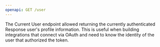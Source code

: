 ```yaml
---
openapi: GET /user
---
```


The Current User endpoint allowed returning the currently authenticated Response user's profile information. This is useful
when building integrations that connect via OAuth and need to know the identity of the user that authorized the token.